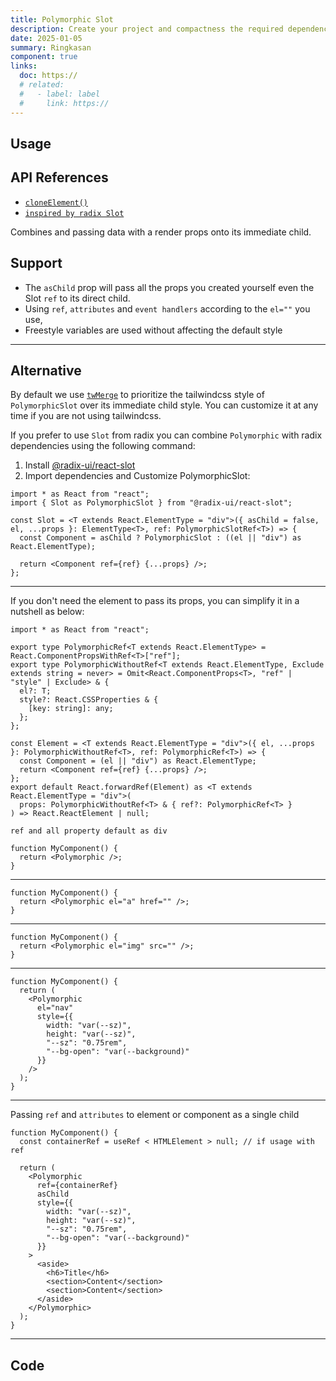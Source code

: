 ```yaml
---
title: Polymorphic Slot
description: Create your project and compactness the required dependencies.
date: 2025-01-05
summary: Ringkasan
component: true
links:
  doc: https://
  # related:
  #   - label: label
  #     link: https://
---
```


## Usage

<PolymorphicSlotDemosUsage />

## API References

- [`cloneElement()`](https://react.dev/reference/react/cloneElement)
- [`inspired by radix Slot`](https://www.radix-ui.com/primitives/docs/utilities/slot)

Combines and passing data with a render props onto its immediate child.

## Support

- The `asChild` prop will pass all the props you created yourself even the Slot `ref` to its direct child.
- Using `ref`, `attributes` and `event handlers` according to the `el=""` you use,
- Freestyle variables are used without affecting the default style

---

## Alternative

By default we use [`twMerge`](https://www.npmjs.com/package/tailwind-merge) to prioritize the tailwindcss style of `PolymorphicSlot` over its immediate child style. You can customize it at any time if you are not using tailwindcss.

If you prefer to use `Slot` from radix you can combine `Polymorphic` with radix dependencies using the following command:

1. Install [@radix-ui/react-slot](https://www.radix-ui.com/primitives/docs/utilities/slot#installation)
2. Import dependencies and Customize PolymorphicSlot:

```tsx
import * as React from "react";
import { Slot as PolymorphicSlot } from "@radix-ui/react-slot";

const Slot = <T extends React.ElementType = "div">({ asChild = false, el, ...props }: ElementType<T>, ref: PolymorphicSlotRef<T>) => {
  const Component = asChild ? PolymorphicSlot : ((el || "div") as React.ElementType);

  return <Component ref={ref} {...props} />;
};
```

---

If you don't need the element to pass its props, you can simplify it in a nutshell as below:

```tsx
import * as React from "react";

export type PolymorphicRef<T extends React.ElementType> = React.ComponentPropsWithRef<T>["ref"];
export type PolymorphicWithoutRef<T extends React.ElementType, Exclude extends string = never> = Omit<React.ComponentProps<T>, "ref" | "style" | Exclude> & {
  el?: T;
  style?: React.CSSProperties & {
    [key: string]: any;
  };
};

const Element = <T extends React.ElementType = "div">({ el, ...props }: PolymorphicWithoutRef<T>, ref: PolymorphicRef<T>) => {
  const Component = (el || "div") as React.ElementType;
  return <Component ref={ref} {...props} />;
};
export default React.forwardRef(Element) as <T extends React.ElementType = "div">(
  props: PolymorphicWithoutRef<T> & { ref?: PolymorphicRef<T> }
) => React.ReactElement | null;
```

`ref and all property default as div`

```tsx caption="(property) JSX.IntrinsicElements.div: DetailedHTMLProps<HTMLAttributes<HTMLDivElement>, HTMLDivElement>"
function MyComponent() {
  return <Polymorphic />;
}
```

---

```tsx caption="(property) JSX.IntrinsicElements.a: React.DetailedHTMLProps<React.AnchorHTMLAttributes<HTMLAnchorElement>, HTMLAnchorElement>"
function MyComponent() {
  return <Polymorphic el="a" href="" />;
}
```

---

```tsx caption="(property) JSX.IntrinsicElements.img: React.DetailedHTMLProps<React.ImgHTMLAttributes<HTMLImageElement>, HTMLImageElement>"
function MyComponent() {
  return <Polymorphic el="img" src="" />;
}
```

---

```tsx caption="(property) JSX.IntrinsicElements.nav: React.DetailedHTMLProps<React.HTMLAttributes<HTMLElement>, HTMLElement>"
function MyComponent() {
  return (
    <Polymorphic
      el="nav"
      style={{
        width: "var(--sz)",
        height: "var(--sz)",
        "--sz": "0.75rem",
        "--bg-open": "var(--background)"
      }}
    />
  );
}
```

---

Passing `ref` and `attributes` to element or component as a single child

```tsx
function MyComponent() {
  const containerRef = useRef < HTMLElement > null; // if usage with ref

  return (
    <Polymorphic
      ref={containerRef}
      asChild
      style={{
        width: "var(--sz)",
        height: "var(--sz)",
        "--sz": "0.75rem",
        "--bg-open": "var(--background)"
      }}
    >
      <aside>
        <h6>Title</h6>
        <section>Content</section>
        <section>Content</section>
      </aside>
    </Polymorphic>
  );
}
```

---

## Code